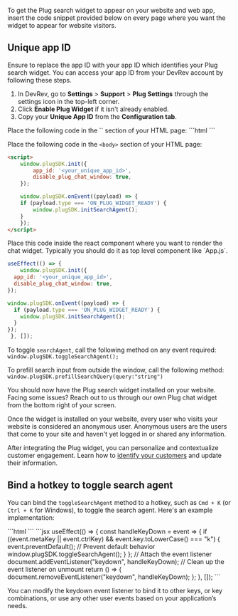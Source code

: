 To get the Plug search widget to appear on your website and web app, insert the code snippet provided below on every page where you want the widget to appear for website visitors.

## Unique app ID

Ensure to replace the app ID with your app ID which identifies your Plug search widget. You can access your app ID from your DevRev account by following these steps.

1. In DevRev, go to **Settings** > **Support** > **Plug Settings** through the settings icon in the top-left corner.
2. Click **Enable Plug Widget** if it isn't already enabled.
3. Copy your **Unique App ID** from the **Configuration tab**.

<Tabs>
  <Tab title="Setup">
   Place the following code in the `<head>` section of your HTML page:
```html
<script
  src="https://plug-platform.devrev.ai/static/plug.js"                         
  type="text/javascript">
</script>
```

Place the following code in the `<body>` section of your HTML page:
```html
<script>
    window.plugSDK.init({
        app_id: '<your_unique_app_id>',
        disable_plug_chat_window: true,
    });

    window.plugSDK.onEvent((payload) => {
    if (payload.type === 'ON_PLUG_WIDGET_READY') {
        window.plugSDK.initSearchAgent();
    }
    });
</script>
```
  </Tab>
  <Tab title="Setup for React">
  Place this code inside the react component where you want to render the chat widget. Typically you should do it as top level component like `App.js`.

```jsx
useEffect(() => {
    window.plugSDK.init({
  app_id: '<your_unique_app_id>',
  disable_plug_chat_window: true,
});

window.plugSDK.onEvent((payload) => {
  if (payload.type === 'ON_PLUG_WIDGET_READY') {
    window.plugSDK.initSearchAgent();
  }
});
 }, []);
```
</Tab>
 
</Tabs>

To toggle `searchAgent`, call the following method on any event required: 
    ```
    window.plugSDK.toggleSearchAgent();
    ```

To prefill search input from outside the window, call the following method:
    ```
    window.plugSDK.prefillSearchQuery(query:"string")
    ```

You should now have the Plug search widget installed on your website. Facing some issues? Reach out to us through our own Plug chat widget from the bottom right of your screen.

Once the widget is installed on your website, every user who visits your website is considered an anonymous user. Anonymous users are the users that come to your site and haven't yet logged in or shared any information.

After integrating the Plug widget, you can personalize and contextualize customer engagement. Learn how to [identify your customers](./user-identity) and update their information.

## Bind a hotkey to toggle search agent

You can bind the `toggleSearchAgent` method to a hotkey, such as `Cmd + K` (or `Ctrl + K` for Windows), to toggle the search agent. Here's an example implementation:

<Tabs>
  <Tab title="Setup">
    ```html
    <script>
      // Bind Cmd+K (or Ctrl+K) to toggle the search agent
      document.addEventListener("keydown", function (event) {
        if ((event.metaKey || event.ctrlKey) && event.key.toLowerCase() === "k") {
          event.preventDefault(); // Prevent default behavior
          window.plugSDK.toggleSearchAgent();
        }
      });
    </script>
    ```
  </Tab>

  <Tab title="Setup for React">
    ```jsx
    useEffect(() => {
      const handleKeyDown = event => {
        if ((event.metaKey || event.ctrlKey) && event.key.toLowerCase() === "k") {
          event.preventDefault(); // Prevent default behavior
          window.plugSDK.toggleSearchAgent();
        }
      };
      // Attach the event listener
      document.addEventListener("keydown", handleKeyDown);
      // Clean up the event listener on unmount
      return () => {
        document.removeEventListener("keydown", handleKeyDown);
      };
    }, []);
    ```
  </Tab>
</Tabs>

You can modify the keydown event listener to bind it to other keys, or key combinations, or use any other user events based on your application’s needs.

